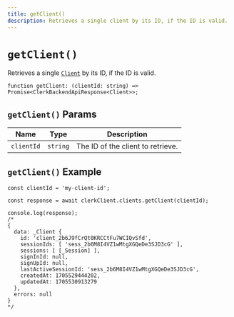 ```yaml
---
title: getClient()
description: Retrieves a single client by its ID, if the ID is valid.
---
```


# `getClient()`

Retrieves a single [`Client`](/docs/references/javascript/client) by its ID, if the ID is valid.

```tsx
function getClient: (clientId: string) => Promise<ClerkBackendApiResponse<Client>>;
```

## `getClient()` Params

| Name | Type | Description |
| --- | --- | --- |
| `clientId` | `string` | The ID of the client to retrieve. |

## `getClient()` Example

```tsx
const clientId = 'my-client-id';

const response = await clerkClient.clients.getClient(clientId);

console.log(response);
/*
{
  data: _Client {
    id: 'client_2b6J9fCrQt0KRCCtFu7WCIQvSfd',
    sessionIds: [ 'sess_2b6M8I4VZ1wMtgXGQeDe3SJD3cG' ],
    sessions: [ [_Session] ],
    signInId: null,
    signUpId: null,
    lastActiveSessionId: 'sess_2b6M8I4VZ1wMtgXGQeDe3SJD3cG',
    createdAt: 1705529444202,
    updatedAt: 1705530913279
  },
  errors: null
}
*/
```
